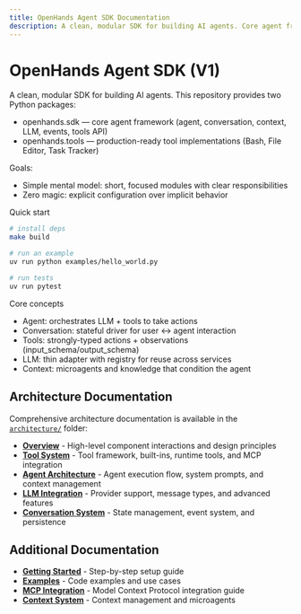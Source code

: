 ```yaml
---
title: OpenHands Agent SDK Documentation
description: A clean, modular SDK for building AI agents. Core agent framework and production-ready tool implementations.
---
```


# OpenHands Agent SDK (V1)

A clean, modular SDK for building AI agents. This repository provides two Python packages:

- openhands.sdk — core agent framework (agent, conversation, context, LLM, events, tools API)
- openhands.tools — production-ready tool implementations (Bash, File Editor, Task Tracker)

Goals:
- Simple mental model: short, focused modules with clear responsibilities
- Zero magic: explicit configuration over implicit behavior

Quick start

```bash
# install deps
make build

# run an example
uv run python examples/hello_world.py

# run tests
uv run pytest
```

Core concepts
- Agent: orchestrates LLM + tools to take actions
- Conversation: stateful driver for user <-> agent interaction
- Tools: strongly-typed actions + observations (input_schema/output_schema)
- LLM: thin adapter with registry for reuse across services
- Context: microagents and knowledge that condition the agent

## Architecture Documentation

Comprehensive architecture documentation is available in the [`architecture/`](./architecture/) folder:

- **[Overview](./architecture/overview.mdx)** - High-level component interactions and design principles
- **[Tool System](./architecture/tool.mdx)** - Tool framework, built-ins, runtime tools, and MCP integration  
- **[Agent Architecture](./architecture/agent.mdx)** - Agent execution flow, system prompts, and context management
- **[LLM Integration](./architecture/llm.mdx)** - Provider support, message types, and advanced features
- **[Conversation System](./architecture/conversation.mdx)** - State management, event system, and persistence

## Additional Documentation

- **[Getting Started](./getting-started.mdx)** - Step-by-step setup guide
- **[Examples](./examples.mdx)** - Code examples and use cases  
- **[MCP Integration](./mcp.mdx)** - Model Context Protocol integration guide
- **[Context System](./context/README.mdx)** - Context management and microagents
